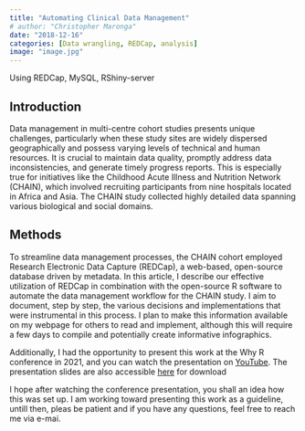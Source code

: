 ---
title: "Automating Clinical Data Management"
# author: "Christopher Maronga"
date: "2018-12-16"
categories: [Data wrangling, REDCap, analysis]
image: "image.jpg"
---

Using REDCap, MySQL, RShiny-server

## Introduction
Data management in multi-centre cohort studies presents unique challenges, particularly when these study sites are widely dispersed geographically and possess varying levels of technical and human resources. It is crucial to maintain data quality, promptly address data inconsistencies, and generate timely progress reports. This is especially true for initiatives like the Childhood Acute Illness and Nutrition Network (CHAIN), which involved recruiting participants from nine hospitals located in Africa and Asia. The CHAIN study collected highly detailed data spanning various biological and social domains.

## Methods
To streamline data management processes, the CHAIN cohort employed Research Electronic Data Capture (REDCap), a web-based, open-source database driven by metadata. In this article, I describe our effective utilization of REDCap in combination with the open-source R software to automate the data management workflow for the CHAIN study. I aim to document, step by step, the various decisions and implementations that were instrumental in this process. I plan to make this information available on my webpage for others to read and implement, although this will require a few days to compile and potentially create informative infographics.

Additionally, I had the opportunity to present this work at the Why R conference in 2021, and you can watch the presentation on [YouTube](https://www.youtube.com/live/PbD_e5sz4P8?si=99HGccEfNv56qmWH). The presentation slides are also accessible [here](https://github.com/cmaronga/cmaronga.github.io/blob/main/my_files/automating_research_data_management.pdf) for download

I hope after watching the conference presentation, you shall an idea how this was set up. I am working toward presenting this work as a guideline, untill then, pleas be patient and if you have any questions, feel free to reach me via e-mai.